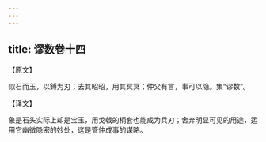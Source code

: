 ```yaml
---
---
---
```

title: 谬数卷十四
---



【原文】

似石而玉，以鎛为刃；去其昭昭，用其冥冥；仲父有言，事可以隐。集“谬数”。

【译文】

象是石头实际上却是宝玉，用戈戟的柄套也能成为兵刃；舍弃明显可见的用途，运用它幽微隐密的妙处，这是管仲成事的谋略。